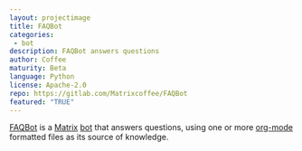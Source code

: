 ```yaml
---
layout: projectimage
title: FAQBot
categories: 
 - bot
description: FAQBot answers questions
author: Coffee
maturity: Beta
language: Python
license: Apache-2.0
repo: https://gitlab.com/Matrixcoffee/FAQBot
featured: "TRUE"
---
```


[FAQBot](https://gitlab.com/Matrixcoffee/FAQBot) is a [Matrix](https://matrix.org)
[bot](https://en.wikipedia.org/wiki/Chatbot) that answers questions, using one
or more [org-mode](https://orgmode.org) formatted files as its source of knowledge.
